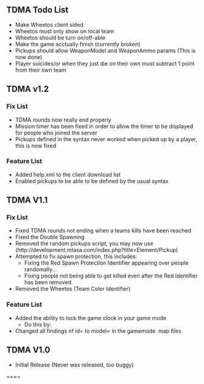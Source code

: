 {{Outdated|}}

==TDMA Todo List==

*Make Wheetos client sided
*Wheetos must only show on local team
*Wheetos should be turn on/off-able
*Make the game acctually finish (currently broken)
*Pickups should allow WeaponModel and WeaponAmmo params (This is now done)
*Player suicides/or when they just die on their own must subtract 1 point from their own team

==TDMA v1.2==
===Fix List===
*TDMA rounds now really end properly
*Mission timer has been fixed in order to allow the timer to be displayed for people who joined the server
*Pickups defined in the <pickup /> syntax never worked when picked up by a player, this is now fixed


===Feature List===
*Added help.xml to the client download list
*Enabled pickups to be able to be defined by the usual <pickup /> syntax

==TDMA V1.1==
===Fix List===
*Fixed TDMA rounds not ending when a teams kills have been reached
*Fixed the Double Spawning
*Removed the random pickups script, you may now use (http://development.mtasa.com/index.php?title=Element/Pickup)
*Attempted to fix spawn protection, this includes:
**Fixing the Red Spawn Protection Identifier appearing over people randomally...
**Fixing people not being able to get killed even after the Red Identifier has been removed.
*Removed the Wheetos (Team Color Identifier)

===Feature List===
*Added the ability to lock the game clock in your game mode
**Do this by: <time h="1" m="1" locked="true"/>
*Changed all findings of id= to model= in the gamemode .map files

==TDMA V1.0==
*Initial Release (Never was released, too buggy)

====
